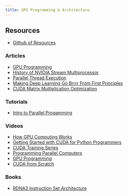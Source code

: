 ```yaml
---
title: GPU Programming & Architecture
---
```


## Resources

- [Github of Resources](https://github.com/arpitingle/gpu-alpha?tab=readme-ov-file)

### Articles

- [GPU Programming](https://enccs.github.io/gpu-programming/)
- [History of NVIDIA Stream Multiprocessor](https://fabiensanglard.net/cuda/)
- [Parallel Thread Execution](https://docs.nvidia.com/cuda/parallel-thread-execution/index.html)
- [Making Deep Learning Go Brrrr From First Principles](https://horace.io/brrr_intro.html)
- [CUDA Matrix Multiplication Optimization](https://leimao.github.io/article/CUDA-Matrix-Multiplication-Optimization/)

### Tutorials

- [Intro to Parallel Progamming](https://developer.nvidia.com/udacity-cs344-intro-parallel-programming)

### Videos

- [How GPU Computing Works](https://www.youtube.com/watch?v=3l10o0DYJXg)
- [Getting Started with CUDA for Python Programmers](https://www.youtube.com/watch?v=nOxKexn3iBo)
- [CUDA Training Series](https://www.youtube.com/playlist?app=desktop&list=PL6RdenZrxrw-zNX7uuGppWETdxt_JxdMj&si=ZqKCQgFef-v3JBv8)
- [Programming Parallel Computers](https://www.youtube.com/playlist?list=PL2RY7P3JxZN-Pz1nwvnoJ9uEHmOmv4jmi)
- [GPU Programming](https://www.youtube.com/playlist?list=PL3xCBlatwrsXCGW4SfEoLzKiMSUCE7S_X)
- [CUDA from Scratch](https://www.youtube.com/playlist?list=PLxNPSjHT5qvvwoy6KXzUbLaF5A8NdJvuo)

### Books

- [RDNA3 Instruction Set Architecture](https://www.amd.com/content/dam/amd/en/documents/radeon-tech-docs/instruction-set-architectures/rdna3-shader-instruction-set-architecture-feb-2023_0.pdf)